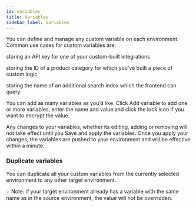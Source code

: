 ```yaml
---
id: variables
title: Variables
sidebar_label: Variables
---
```

You can define and manage any custom variable on each environment. Common use cases for custom variables are:

storing an API key for one of your custom-built integrations

storing the ID of a product category for which you’ve built a piece of custom logic

storing the name of an additional search index which the frontend can query

You can add as many variables as you’d like. Click Add variable to add one or more variables, enter the name and value and click the lock icon if you want to encrypt the value.

Any changes to your variables, whether its editing, adding or removing will not take effect until you Save and apply the variables. Once you apply your changes, the variables are pushed to your environment and will be effective within a minute.

### Duplicate variables

You can duplicate all your custom variables from the currently selected environment to any other target environment.

<aside> 💡 Note: if your target environment already has a variable with the same name as in the source environment, the value will not be overridden.

</aside>